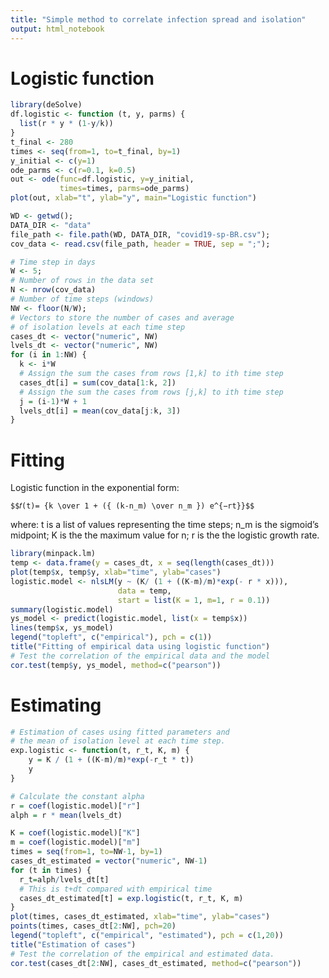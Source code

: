 ```yaml
---
title: "Simple method to correlate infection spread and isolation"
output: html_notebook
---
```


# Logistic function

```r
library(deSolve)
df.logistic <- function (t, y, parms) {
  list(r * y * (1-y/k))
}
t_final <- 280
times <- seq(from=1, to=t_final, by=1)
y_initial <- c(y=1)
ode_parms <- c(r=0.1, k=0.5)
out <- ode(func=df.logistic, y=y_initial, 
           times=times, parms=ode_parms)
plot(out, xlab="t", ylab="y", main="Logistic function")
```

```r
WD <- getwd();
DATA_DIR <- "data"
file_path <- file.path(WD, DATA_DIR, "covid19-sp-BR.csv");
cov_data <- read.csv(file_path, header = TRUE, sep = ";");
```

```r
# Time step in days
W <- 5;
# Number of rows in the data set
N <- nrow(cov_data)
# Number of time steps (windows)
NW <- floor(N/W);
# Vectors to store the number of cases and average 
# of isolation levels at each time step
cases_dt <- vector("numeric", NW)
lvels_dt <- vector("numeric", NW)
for (i in 1:NW) {
  k <- i*W
  # Assign the sum the cases from rows [1,k] to ith time step
  cases_dt[i] = sum(cov_data[1:k, 2])
  # Assign the sum the cases from rows [j,k] to ith time step
  j = (i-1)*W + 1
  lvels_dt[i] = mean(cov_data[j:k, 3])
}
```

# Fitting

Logistic function in the exponential form:

    $$𝑓(t)= {k \over 1 + ({ (k-n_m) \over n_m }) e^{−rt}}$$

where:
t is a list of values representing the time steps;
n_m is the sigmoid's midpoint;
K is the the maximum value for n;
r is the the logistic growth rate.


```r
library(minpack.lm)
temp <- data.frame(y = cases_dt, x = seq(length(cases_dt)))
plot(temp$x, temp$y, xlab="time", ylab="cases")
logistic.model <- nlsLM(y ~ (K/ (1 + ((K-m)/m)*exp(- r * x))), 
                        data = temp, 
                        start = list(K = 1, m=1, r = 0.1))
summary(logistic.model)
ys_model <- predict(logistic.model, list(x = temp$x))
lines(temp$x, ys_model)
legend("topleft", c("empirical"), pch = c(1))
title("Fitting of empirical data using logistic function")
# Test the correlation of the empirical data and the model
cor.test(temp$y, ys_model, method=c("pearson"))

```
# Estimating

```r
# Estimation of cases using fitted parameters and 
# the mean of isolation level at each time step.
exp.logistic <- function(t, r_t, K, m) {
    y = K / (1 + ((K-m)/m)*exp(-r_t * t))
    y
}

# Calculate the constant alpha
r = coef(logistic.model)["r"]
alph = r * mean(lvels_dt)

K = coef(logistic.model)["K"]
m = coef(logistic.model)["m"]
times = seq(from=1, to=NW-1, by=1)
cases_dt_estimated = vector("numeric", NW-1)
for (t in times) {
  r_t=alph/lvels_dt[t]
  # This is t+dt compared with empirical time
  cases_dt_estimated[t] = exp.logistic(t, r_t, K, m)
}
plot(times, cases_dt_estimated, xlab="time", ylab="cases")
points(times, cases_dt[2:NW], pch=20)
legend("topleft", c("empirical", "estimated"), pch = c(1,20))
title("Estimation of cases")
# Test the correlation of the empirical and estimated data.
cor.test(cases_dt[2:NW], cases_dt_estimated, method=c("pearson"))
```
